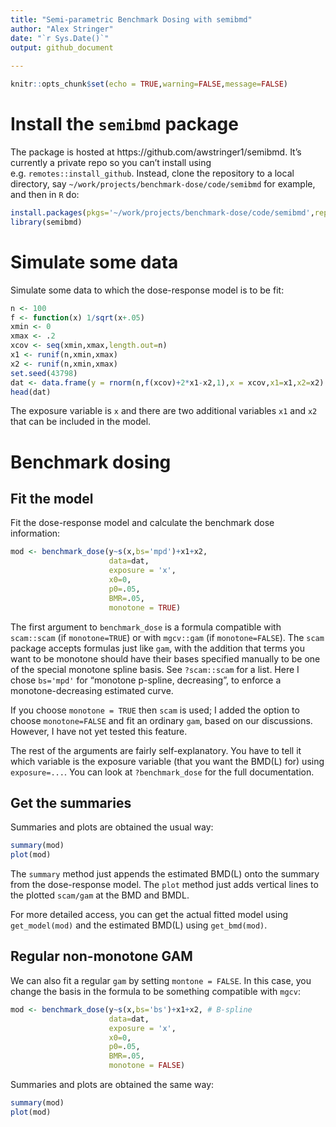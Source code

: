```yaml
---
title: "Semi-parametric Benchmark Dosing with semibmd"
author: "Alex Stringer"
date: "`r Sys.Date()`"
output: github_document
  
---
```


```r
knitr::opts_chunk$set(echo = TRUE,warning=FALSE,message=FALSE)
```

# Install the `semibmd` package

The package is hosted at https://github.com/awstringer1/semibmd. It's currently a private repo so you can't install using e.g. `remotes::install_github`. Instead, clone the repository to a local directory, say
`~/work/projects/benchmark-dose/code/semibmd` for example,
and then in `R` do:
```r
install.packages(pkgs='~/work/projects/benchmark-dose/code/semibmd',repos=NULL,type='source')
library(semibmd)
```

# Simulate some data

Simulate some data to which the dose-response model is to be fit:
```r
n <- 100
f <- function(x) 1/sqrt(x+.05)
xmin <- 0
xmax <- .2
xcov <- seq(xmin,xmax,length.out=n)
x1 <- runif(n,xmin,xmax)
x2 <- runif(n,xmin,xmax)
set.seed(43798)
dat <- data.frame(y = rnorm(n,f(xcov)+2*x1-x2,1),x = xcov,x1=x1,x2=x2)
head(dat)
```

The exposure variable is `x` and there are two additional variables `x1` and `x2` that
can be included in the model.

# Benchmark dosing

## Fit the model

Fit the dose-response model and calculate the benchmark dose information:
```r
mod <- benchmark_dose(y~s(x,bs='mpd')+x1+x2,
                      data=dat,
                      exposure = 'x',
                      x0=0,
                      p0=.05,
                      BMR=.05,
                      monotone = TRUE)
```

The first argument to `benchmark_dose` is a formula compatible with `scam::scam` (if `monotone=TRUE`) or with `mgcv::gam` (if `monotone=FALSE`). The `scam` package accepts
formulas just like `gam`, with the addition that terms you want to be monotone should
have their bases specified manually to be one of the special monotone spline basis. See
`?scam::scam` for a list. Here I chose `bs='mpd'` for "monotone p-spline, decreasing", to
enforce a monotone-decreasing estimated curve.

If you choose `monotone = TRUE` then `scam` is used; I added the option to choose `monotone=FALSE` and fit an ordinary `gam`, based on our discussions. However, I have not yet tested this feature.

The rest of the arguments are fairly self-explanatory. You have to tell it which
variable is the exposure variable (that you want the BMD(L) for) using `exposure=...`. You
can look at `?benchmark_dose` for the full documentation.

## Get the summaries

Summaries and plots are obtained the usual way:
```r
summary(mod)
plot(mod)
```

The `summary` method just appends the estimated BMD(L) onto the summary from the
dose-response model. The `plot` method just adds vertical lines to the plotted `scam/gam`
at the BMD and BMDL.

For more detailed access, you can get the actual fitted model using `get_model(mod)`
and the estimated BMD(L) using `get_bmd(mod)`.

## Regular non-monotone GAM

We can also fit a regular `gam` by setting `montone = FALSE`. In this case, you change the basis in the formula to be
something compatible with `mgcv`:
```r
mod <- benchmark_dose(y~s(x,bs='bs')+x1+x2, # B-spline
                      data=dat,
                      exposure = 'x',
                      x0=0,
                      p0=.05,
                      BMR=.05,
                      monotone = FALSE)
```

Summaries and plots are obtained the same way:
```r
summary(mod)
plot(mod)
```

